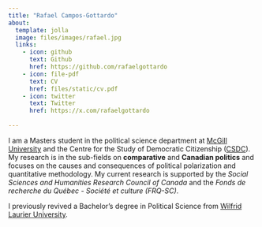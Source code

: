 ```yaml
---
title: "Rafael Campos-Gottardo"
about: 
  template: jolla
  image: files/images/rafael.jpg
  links: 
    - icon: github
      text: Github
      href: https://github.com/rafaelgottardo
    - icon: file-pdf
      text: CV
      href: files/static/cv.pdf
    - icon: twitter
      text: Twitter
      href: https://x.com/rafaelgottardo
      
---
```


I am a Masters student in the political science department at [McGill University](https://www.mcgill.ca/politicalscience/) and the Centre for the Study of Democratic Citizenship ([CSDC](https://csdc-cecd.ca/members/students/?studentid=547)). My research is in the sub-fields on **comparative** and **Canadian politics** and focuses on the causes and consequences of political polarization and quantitative methodology. My current research is supported by the *Social Sciences and Humanities Research Council of Canada* and the *Fonds de recherche du Québec - Société et culture (FRQ-SC)*. 

I previously revived a Bachelor's degree in Political Science from [Wilfrid Laurier University](https://students.wlu.ca/programs/arts/political-science/index.html). 
